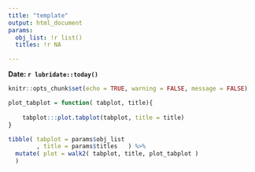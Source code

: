 ```yaml
---
title: "template"
output: html_document
params:
  obj_list: !r list()
  titles: !r NA

---
```


**Date: `r lubridate::today()`**

```r
knitr::opts_chunk$set(echo = TRUE, warning = FALSE, message = FALSE)
```

```r



plot_tabplot = function( tabplot, title){
  
    tabplot:::plot.tabplot(tabplot, title = title)
}

tibble( tabplot = params$obj_list
        , title = params$titles   ) %>%
  mutate( plot = walk2( tabplot, title, plot_tabplot ) 
  )

```

